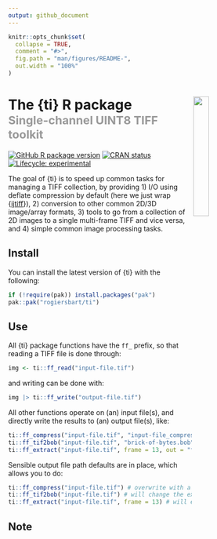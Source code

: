```yaml
---
output: github_document
---
```


<!-- README.md is generated from README.Rmd. Please edit that file -->

```r
knitr::opts_chunk$set(
  collapse = TRUE,
  comment = "#>",
  fig.path = "man/figures/README-",
  out.width = "100%"
)
```

# The {ti} R package<img src="man/figures/logo.png" align="right" width="25%"/><br><small><font color="#999">Single-channel UINT8 TIFF toolkit</font></small>

<!-- badges: start -->
[![GitHub R package version](https://img.shields.io/github/r-package/v/rogiersbart/ti?label=version)](https://github.com/rogiersbart/ti)
[![CRAN status](https://www.r-pkg.org/badges/version/rui)](https://CRAN.R-project.org/package=ti)
[![Lifecycle: experimental](https://img.shields.io/badge/lifecycle-experimental-orange.svg)](https://www.tidyverse.org/lifecycle/#experimental)
<!-- badges: end -->

The goal of {ti} is to speed up common tasks for managing a TIFF collection,
by providing 1) I/O using deflate compression by default (here we just wrap {[ijtiff](https://docs.ropensci.org/ijtiff/)}), 2) conversion to
other common 2D/3D image/array formats, 3) tools to go from a collection of 2D
images to a single multi-frame TIFF and vice versa, and 4) simple common image
processing tasks.

## Install

You can install the latest version of {ti} with the following:

``` r
if (!require(pak)) install.packages("pak")
pak::pak("rogiersbart/ti")
```

## Use

All {ti} package functions have the `ff_` prefix, so that reading a TIFF file
is done through:

``` r
img <- ti::ff_read("input-file.tif")
```

and writing can be done with:

``` r
img |> ti::ff_write("output-file.tif")
```

All other functions operate on (an) input file(s), and directly write the results
to (an) output file(s), like:

``` r
ti::ff_compress("input-file.tif", "input-file_compressed.tif") 
ti::ff_tif2bob("input-file.tif", "brick-of-bytes.bob") 
ti::ff_extract("input-file.tif", frame = 13, out = "frame.%frame.tif") 
```

Sensible output file path defaults are in place, which allows you to do:

``` r
ti::ff_compress("input-file.tif") # overwrite with a deflate compressed file
ti::ff_tif2bob("input-file.tif") # will change the extension to .bob
ti::ff_extract("input-file.tif", frame = 13) # will e.g. use extension .013.tif
```

## Note

